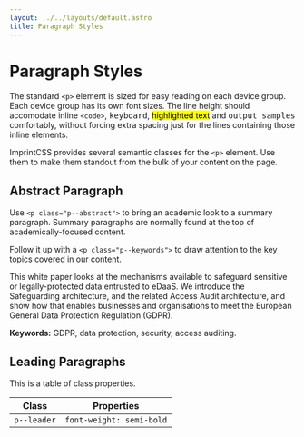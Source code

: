 ```yaml
---
layout: ../../layouts/default.astro
title: Paragraph Styles
---
```


# Paragraph Styles

The standard `<p>` element is sized for easy reading on each device group. Each device group has its own font sizes. The line height should accomodate inline `<code>`, <kbd>keyboard</kbd>, <mark>highlighted text</mark> and <samp>output samples</samp> comfortably, without forcing extra spacing just for the lines containing those inline elements.

ImprintCSS provides several semantic classes for the `<p>` element. Use them to make them standout from the bulk of your content on the page.

## Abstract Paragraph

Use `<p class="p--abstract">` to bring an academic look to a summary paragraph. Summary paragraphs are normally found at the top of academically-focused content.

Follow it up with a `<p class="p--keywords">` to draw attention to the key topics covered in our content.

<p className="p--abstract">This white paper looks at the mechanisms available to safeguard sensitive or legally-protected data entrusted to eDaaS. We introduce the Safeguarding architecture, and the related Access Audit architecture, and show how that enables businesses and organisations to meet the European General Data Protection Regulation (GDPR).</p>
<p className="p--keywords"><strong>Keywords:</strong> GDPR, data protection, security, access auditing.</p>

## Leading Paragraphs

This is a table of class properties.

| Class  | Properties |
| ------ | ---------- |
| <code className="html-class">p--leader</code> | <code className="html">font-weight: semi-bold</code> |